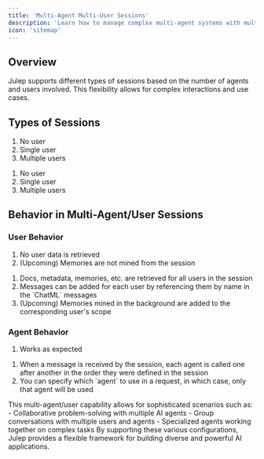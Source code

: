 ```yaml
---
title: 'Multi-Agent Multi-User Sessions'
description: 'Learn how to manage complex multi-agent systems with multiple users'
icon: 'sitemap'
---
```


## Overview

Julep supports different types of sessions based on the number of agents and users involved. This flexibility allows for complex interactions and use cases.

## Types of Sessions

<CardGroup cols={2}>
  <Card title="Single Agent" icon="user">
    <ol>
      <li>No user</li>
      <li>Single user</li>
      <li>Multiple users</li>
    </ol>
  </Card>
  <Card title="Multiple Agents" icon="users">
    <ol>
      <li>No user</li>
      <li>Single user</li>
      <li>Multiple users</li>
    </ol>
  </Card>
</CardGroup>

## Behavior in Multi-Agent/User Sessions

### User Behavior

<AccordionGroup>
  <Accordion title="No User" icon="user" defaultOpen={true}>
    <ol>
      <li>No user data is retrieved</li>
      <li>(Upcoming) Memories are not mined from the session</li>
    </ol>
  </Accordion>

  <Accordion title="One or More Users" icon="users" defaultOpen={true}>
    <ol>
      <li>Docs, metadata, memories, etc. are retrieved for all users in the session</li>
      <li>Messages can be added for each user by referencing them by name in the `ChatML` messages</li>
      <li>(Upcoming) Memories mined in the background are added to the corresponding user's scope</li>
    </ol>
  </Accordion>
</AccordionGroup>

### Agent Behavior

<AccordionGroup>
  <Accordion title="One Agent" icon="lightbulb" defaultOpen={true}>
    <ol>
      <li>Works as expected</li>
    </ol>
  </Accordion>

  <Accordion title="Multiple Agents" icon="lightbulb" defaultOpen={true}>
    <ol>
      <li>When a message is received by the session, each agent is called one after another in the order they were defined in the session</li>
      <li>You can specify which `agent` to use in a request, in which case, only that agent will be used</li>
    </ol>
  </Accordion>
</AccordionGroup>

<Note>
  This multi-agent/user capability allows for sophisticated scenarios such as:
  - Collaborative problem-solving with multiple AI agents
  - Group conversations with multiple users and agents
  - Specialized agents working together on complex tasks
</Note>

<Tip>
  By supporting these various configurations, Julep provides a flexible framework for building diverse and powerful AI applications.
</Tip>